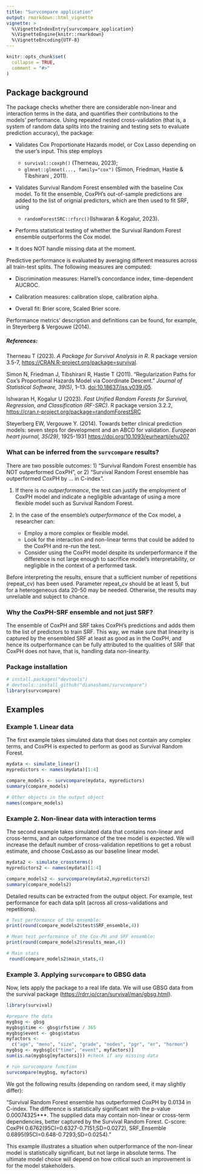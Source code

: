 ```yaml
---
title: "Survcompare application"
output: rmarkdown::html_vignette
vignette: >
  %\VignetteIndexEntry{survcompare_application}
  %\VignetteEngine{knitr::rmarkdown}
  %\VignetteEncoding{UTF-8}
---
```


```r
knitr::opts_chunk$set(
  collapse = TRUE,
  comment = "#>"
)
```

## Package background

The package checks whether there are considerable non-linear and interaction terms in the data, and quantifies their contributions to the models' performance. Using repeated nested cross-validation (that is, a system of random data splits into the training and testing sets to evaluate prediction accuracy), the package:

-   Validates Cox Proportionate Hazards model, or Cox Lasso depending on the user's input. This step employs

    -   `survival::coxph()` (Therneau, 2023);
    -   `glmnet::glmnet(..., family="cox")` (Simon, Friedman, Hastie & Tibshirani , 2011).

-   Validates Survival Random Forest ensembled with the baseline Cox model. To fit the ensemble, CoxPH's out-of-sample predictions are added to the list of orignial predictors, which are then used to fit SRF, using

    -   `randomForestSRC::rfsrc()`(Ishwaran & Kogalur, 2023).

-   Performs statistical testing of whether the Survival Random Forest ensemble outperforms the Cox model.

-   It does NOT handle missing data at the moment.

Predictive performance is evaluated by averaging different measures across all train-test splits. The following measures are computed:

-   Discrimination measures: Harrell's concordance index, time-dependent AUCROC.

-   Calibration measures: calibration slope, calibration alpha.

-   Overall fit: Brier score, Scaled Brier score.

Performance metrics' description and definitions can be found, for example, in Steyerberg & Vergouwe (2014).

##### References:

Therneau T (2023). *A Package for Survival Analysis in R*. R package version 3.5-7, <https://CRAN.R-project.org/package=survival>.

Simon N, Friedman J, Tibshirani R, Hastie T (2011). "Regularization Paths for Cox's Proportional Hazards Model via Coordinate Descent." *Journal of Statistical Software, 39(5)*, 1--13. <doi:10.18637/jss.v039.i05>.

Ishwaran H, Kogalur U (2023). *Fast Unified Random Forests for Survival, Regression, and Classification (RF-SRC).* R package version 3.2.2, <https://cran.r-project.org/package=randomForestSRC>

Steyerberg EW, Vergouwe Y. (2014). Towards better clinical prediction models: seven steps for development and an ABCD for validation. *European heart journal, 35(29)*, 1925-1931 <https://doi.org/10.1093/eurheartj/ehu207>

### What can be inferred from the `survcompare` results?

There are two possible outcomes: 1) "Survival Random Forest ensemble has NOT outperformed CoxPH", or 2) "Survival Random Forest ensemble has outperformed CoxPH by ... in C-index".

1)  If there is *no outperformance*, the test can justify the employment of CoxPH model and indicate a negligible advantage of using a more flexible model such as Survival Random Forest.

2)  In the case of the ensemble's *outperformance* of the Cox model, a researcher can:

    -   Employ a more complex or flexible model.
    -   Look for the interaction and non-linear terms that could be added to the CoxPH and re-run the test.
    -   Consider using the CoxPH model despite its underperformance if the difference is not large enough to sacrifice model's interpretability, or negligible in the context of a performed task.

Before interpreting the results, ensure that a sufficient number of repetitions (repeat_cv) has been used. Parameter repeat_cv should be at least 5, but for a heterogeneous data 20-50 may be needed. Otherwise, the results may unreliable and subject to chance.

### Why the CoxPH-SRF ensemble and not just SRF?

The ensemble of CoxPH and SRF takes CoxPH's predictions and adds them to the list of predictors to train SRF. This way, we make sure that linearity is captured by the ensembled SRF at least as good as in the CoxPH, and hence its outperformance can be fully attributed to the qualities of SRF that CoxPH does not have, that is, handling data non-linearity.

### Package installation

```r
# install.packages("devtools")
# devtools::install_github("dianashams/survcompare")
library(survcompare)

```

## Examples

### Example 1. Linear data

The first example takes simulated data that does not contain any complex terms, and CoxPH is expected to perform as good as Survival Random Forest.

```r

mydata <- simulate_linear()
mypredictors <- names(mydata)[1:4]

compare_models <- survcompare(mydata, mypredictors)
summary(compare_models)

# Other objects in the output object
names(compare_models)
```

### Example 2. Non-linear data with interaction terms

The second example takes simulated data that contains non-linear and cross-terms, and an outperformance of the tree model is expected. We will increase the default number of cross-validation repetitions to get a robust estimate, and choose CoxLasso as our baseline linear model.

```r

mydata2 <- simulate_crossterms()
mypredictors2 <- names(mydata)[1:4]

compare_models2 <- survcompare(mydata2,mypredictors2)
summary(compare_models2)
```

Detailed results can be extracted from the output object. For example, test performance for each data split (across all cross-validations and repetitions).

```r
# Test performance of the ensemble:
print(round(compare_models2$test$SRF_ensemble,4))

# Mean test performance of the Cox-PH and SRF ensemble:
print(round(compare_models2$results_mean,4))

# Main stats 
 round(compare_models2$main_stats,4)

```

### Example 3. Applying `survcompare` to GBSG data

Now, lets apply the package to a real life data. We will use GBSG data from the survival package (<https://rdrr.io/cran/survival/man/gbsg.html>).

```r
library(survival)

#prepare the data
mygbsg <- gbsg
mygbsg$time <- gbsg$rfstime / 365
mygbsg$event <- gbsg$status
myfactors <-
  c("age", "meno", "size", "grade", "nodes", "pgr", "er", "hormon")
mygbsg <- mygbsg[c("time", "event", myfactors)]
sum(is.na(mygbsg[myfactors])) #check if any missing data

# run survcompare function
survcompare(mygbsg, myfactors)

```

We got the following results (depending on random seed, it may slightly differ):

"Survival Random Forest ensemble has outperformed CoxPH by 0.0134 in C-index. The difference is statistically significant with the p-value 0.00074325\*\*\*. The supplied data may contain non-linear or cross-term dependencies, better captured by the Survival Random Forest. C-score: CoxPH 0.6762(95CI=0.6327-0.7151;SD=0.0272), SRF_Ensemble 0.6895(95CI=0.648-0.7293;SD=0.0254)."

This example illustrates a situation when outperformance of the non-linear model is statistically significant, but not large in absolute terms. The ultimate model choice will depend on how critical such an improvement is for the model stakeholders.
